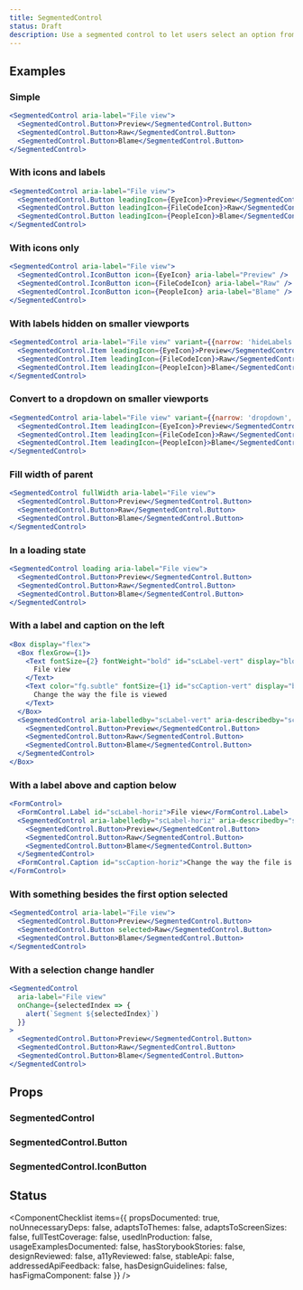 ```yaml
---
title: SegmentedControl
status: Draft
description: Use a segmented control to let users select an option from a short list and immediately apply the selection
---
```


## Examples

### Simple

```jsx live drafts
<SegmentedControl aria-label="File view">
  <SegmentedControl.Button>Preview</SegmentedControl.Button>
  <SegmentedControl.Button>Raw</SegmentedControl.Button>
  <SegmentedControl.Button>Blame</SegmentedControl.Button>
</SegmentedControl>
```

### With icons and labels

```jsx live drafts
<SegmentedControl aria-label="File view">
  <SegmentedControl.Button leadingIcon={EyeIcon}>Preview</SegmentedControl.Button>
  <SegmentedControl.Button leadingIcon={FileCodeIcon}>Raw</SegmentedControl.Button>
  <SegmentedControl.Button leadingIcon={PeopleIcon}>Blame</SegmentedControl.Button>
</SegmentedControl>
```

### With icons only

```jsx live drafts
<SegmentedControl aria-label="File view">
  <SegmentedControl.IconButton icon={EyeIcon} aria-label="Preview" />
  <SegmentedControl.IconButton icon={FileCodeIcon} aria-label="Raw" />
  <SegmentedControl.IconButton icon={PeopleIcon} aria-label="Blame" />
</SegmentedControl>
```

### With labels hidden on smaller viewports

```jsx live drafts
<SegmentedControl aria-label="File view" variant={{narrow: 'hideLabels', regular: 'none'}}>
  <SegmentedControl.Item leadingIcon={EyeIcon}>Preview</SegmentedControl.Item>
  <SegmentedControl.Item leadingIcon={FileCodeIcon}>Raw</SegmentedControl.Item>
  <SegmentedControl.Item leadingIcon={PeopleIcon}>Blame</SegmentedControl.Item>
</SegmentedControl>
```

### Convert to a dropdown on smaller viewports

```jsx live drafts
<SegmentedControl aria-label="File view" variant={{narrow: 'dropdown', regular: 'none'}}>
  <SegmentedControl.Item leadingIcon={EyeIcon}>Preview</SegmentedControl.Item>
  <SegmentedControl.Item leadingIcon={FileCodeIcon}>Raw</SegmentedControl.Item>
  <SegmentedControl.Item leadingIcon={PeopleIcon}>Blame</SegmentedControl.Item>
</SegmentedControl>
```

### Fill width of parent

```jsx live drafts
<SegmentedControl fullWidth aria-label="File view">
  <SegmentedControl.Button>Preview</SegmentedControl.Button>
  <SegmentedControl.Button>Raw</SegmentedControl.Button>
  <SegmentedControl.Button>Blame</SegmentedControl.Button>
</SegmentedControl>
```

### In a loading state

```jsx live drafts
<SegmentedControl loading aria-label="File view">
  <SegmentedControl.Button>Preview</SegmentedControl.Button>
  <SegmentedControl.Button>Raw</SegmentedControl.Button>
  <SegmentedControl.Button>Blame</SegmentedControl.Button>
</SegmentedControl>
```

### With a label and caption on the left

```jsx live drafts
<Box display="flex">
  <Box flexGrow={1}>
    <Text fontSize={2} fontWeight="bold" id="scLabel-vert" display="block">
      File view
    </Text>
    <Text color="fg.subtle" fontSize={1} id="scCaption-vert" display="block">
      Change the way the file is viewed
    </Text>
  </Box>
  <SegmentedControl aria-labelledby="scLabel-vert" aria-describedby="scCaption-vert">
    <SegmentedControl.Button>Preview</SegmentedControl.Button>
    <SegmentedControl.Button>Raw</SegmentedControl.Button>
    <SegmentedControl.Button>Blame</SegmentedControl.Button>
  </SegmentedControl>
</Box>
```

### With a label above and caption below

```jsx live drafts
<FormControl>
  <FormControl.Label id="scLabel-horiz">File view</FormControl.Label>
  <SegmentedControl aria-labelledby="scLabel-horiz" aria-describedby="scCaption-horiz">
    <SegmentedControl.Button>Preview</SegmentedControl.Button>
    <SegmentedControl.Button>Raw</SegmentedControl.Button>
    <SegmentedControl.Button>Blame</SegmentedControl.Button>
  </SegmentedControl>
  <FormControl.Caption id="scCaption-horiz">Change the way the file is viewed</FormControl.Caption>
</FormControl>
```

### With something besides the first option selected

```jsx live drafts
<SegmentedControl aria-label="File view">
  <SegmentedControl.Button>Preview</SegmentedControl.Button>
  <SegmentedControl.Button selected>Raw</SegmentedControl.Button>
  <SegmentedControl.Button>Blame</SegmentedControl.Button>
</SegmentedControl>
```

### With a selection change handler

```jsx live drafts
<SegmentedControl
  aria-label="File view"
  onChange={selectedIndex => {
    alert(`Segment ${selectedIndex}`)
  }}
>
  <SegmentedControl.Button>Preview</SegmentedControl.Button>
  <SegmentedControl.Button>Raw</SegmentedControl.Button>
  <SegmentedControl.Button>Blame</SegmentedControl.Button>
</SegmentedControl>
```

## Props

### SegmentedControl

<PropsTable>
  <PropsTableRow name="aria-label" type="string" />
  <PropsTableRow name="aria-labelledby" type="string" />
  <PropsTableRow name="aria-describedby" type="string" />
  <PropsTableRow name="fullWidth" type="boolean" description="Whether the control fills the width of its parent" />
  <PropsTableRow name="loading" type="boolean" description="Whether the selected segment is being calculated" />
  <PropsTableRow
    name="onChange"
    type="(selectedIndex?: number) => void"
    description="The handler that gets called when a segment is selected"
  />
</PropsTable>

### SegmentedControl.Button

<PropsTable>
  <PropsTableRow name="aria-label" type="string" />
  <PropsTableRow name="leadingIcon" type="Component" description="The leading icon comes before item label" />
  <PropsTableRow name="selected" type="boolean" description="Whether the segment is selected" />
</PropsTable>

### SegmentedControl.IconButton

<PropsTable>
  <PropsTableRow name="aria-label" type="string" />
  <PropsTableRow name="icon" type="Component" description="The icon that represents the segmented control item" />
  <PropsTableRow name="selected" type="boolean" description="Whether the segment is selected" />
</PropsTable>

## Status

<ComponentChecklist
  items={{
    propsDocumented: true,
    noUnnecessaryDeps: false,
    adaptsToThemes: false,
    adaptsToScreenSizes: false,
    fullTestCoverage: false,
    usedInProduction: false,
    usageExamplesDocumented: false,
    hasStorybookStories: false,
    designReviewed: false,
    a11yReviewed: false,
    stableApi: false,
    addressedApiFeedback: false,
    hasDesignGuidelines: false,
    hasFigmaComponent: false
  }}
/>
